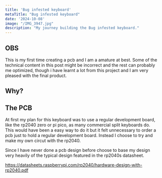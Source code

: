 ```yaml
---
title: 'Bug infested keyboard'
metaTitle: "Bug infested keyboard"
date: '2024-10-08'
image: "/IMG_3947.jpg"
description: "My journey building the Bug infested keyboard."
---
```


<h2 id="title">OBS</h2>
<div id="title">
This is my first time creating a pcb and I am a amature at best. Some of the technical content in this post might be incorrect and the rest can probably me optimized, though i have learnt a lot from this project and I am very pleased with the final product.
</div>

<h2 id="title">Why?</h2>
<div id="title">

</div>

<h2 id="title">The PCB</h2>
<div id="title">
At first my plan for this keyboard was to use a regular development board, like the rp2040 zero or pi pico, as many commercial split keyboards do. This would have been a easy way to do it but it felt unnecessary to order a pcb just to hold a regular development board. Instead I choose to try and make my own circut with the rp2040. 

Since I have never done a pcb design before choose to base my design very heavily of the typical design featured in the rp2040s datasheet. 

https://datasheets.raspberrypi.com/rp2040/hardware-design-with-rp2040.pdf


</div>
